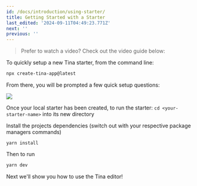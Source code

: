```yaml
---
id: /docs/introduction/using-starter/
title: Getting Started with a Starter
last_edited: '2024-09-11T04:49:23.771Z'
next: ''
previous: ''
---
```


> Prefer to watch a video? Check out the video guide below:

<Youtube embedSrc="https://www.youtube.com/embed/_9lDNSIh8rw" />

To quickly setup a new Tina starter, from the command line:

```bash
npx create-tina-app@latest
```

From there, you will be prompted a few quick setup questions:

![](/img/docs/introduction/cli-starter.png)

Once your local starter has been created, to run the starter:
`cd <your-starter-name>` into its new directory 

Install the projects dependencies (switch out with your respective package managers commands) 

```
yarn install
```

Then to run

```bash
yarn dev
```

Next we'll show you how to use the Tina editor!

<WebmEmbed embedSrc="/img/docs/introduction/homepage-demo-2.webm" />
